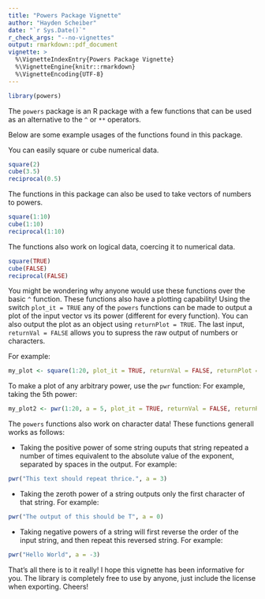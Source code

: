 ```yaml
---
title: "Powers Package Vignette"
author: "Hayden Scheiber"
date: "`r Sys.Date()`"
r_check_args: "--no-vignettes"
output: rmarkdown::pdf_document
vignette: >
  %\VignetteIndexEntry{Powers Package Vignette}
  %\VignetteEngine{knitr::rmarkdown}
  %\VignetteEncoding{UTF-8}
---
```


```r
library(powers)
```

The `powers` package is an R package with a few functions that can be used as an alternative to the `^` or `**` operators.

Below are some example usages of the functions found in this package.

You can easily square or cube numerical data.
```r
square(2)
cube(3.5)
reciprocal(0.5)
```

The functions in this package can also be used to take vectors of numbers to powers.
```r
square(1:10)
cube(1:10)
reciprocal(1:10)
```

The functions also work on logical data, coercing it to numerical data.
```r
square(TRUE)
cube(FALSE)
reciprocal(FALSE)
```

You might be wondering why anyone would use these functions over the basic `^` function. These functions also have a plotting capability!
Using the switch `plot_it = TRUE` any of the `powers` functions can be made to output a plot of the input vector vs its power (different for every function).
You can also output the plot as an object using `returnPlot = TRUE`. The last input, `returnVal = FALSE` allows you to supress the raw output of numbers or characters.

For example:
```r
my_plot <- square(1:20, plot_it = TRUE, returnVal = FALSE, returnPlot = TRUE)
```


To make a plot of any arbitrary power, use the `pwr` function:
For example, taking the 5th power:
```r
my_plot2 <- pwr(1:20, a = 5, plot_it = TRUE, returnVal = FALSE, returnPlot = TRUE)
```

The `powers` functions also work on character data! These functions generall works as follows:

- Taking the positive power of some string ouputs that string repeated a number of times equivalent to the absolute value of the exponent, separated by spaces in the output. For example:
```r
pwr("This text should repeat thrice.", a = 3)
```

- Taking the zeroth power of a string outputs only the first character of that string. For example:
```r
pwr("The output of this should be T", a = 0)
```

- Taking negative powers of a string will first reverse the order of the input string, and then repeat this reversed string. For example:
```r
pwr("Hello World", a = -3)
```

That's all there is to it really! I hope this vignette has been informative for you. The library is completely free to use by anyone, just include the license when exporting. Cheers!
